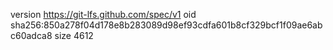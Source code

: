 version https://git-lfs.github.com/spec/v1
oid sha256:850a278f04d178e8b283089d98ef93cdfa601b8cf329bcf1f09ae6abc60adca8
size 4612
